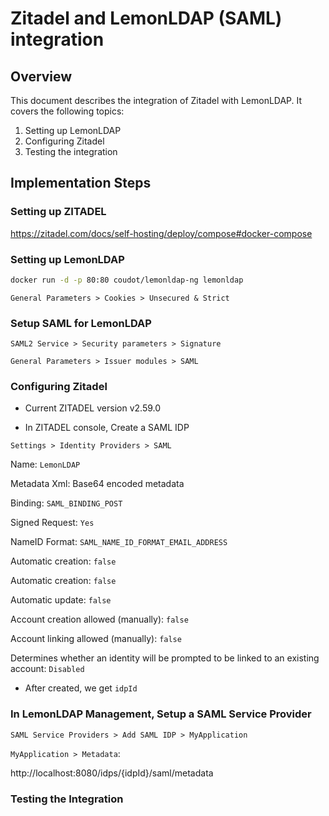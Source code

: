 
# Zitadel and LemonLDAP (SAML) integration

## Overview
This document describes the integration of Zitadel with LemonLDAP. It covers the following topics:

1. Setting up LemonLDAP
2. Configuring Zitadel
3. Testing the integration

## Implementation Steps

### Setting up ZITADEL

https://zitadel.com/docs/self-hosting/deploy/compose#docker-compose

### Setting up LemonLDAP

```bash
docker run -d -p 80:80 coudot/lemonldap-ng lemonldap
```

`General Parameters > Cookies > Unsecured & Strict`

### Setup SAML for LemonLDAP

`SAML2 Service > Security parameters > Signature`

`General Parameters > Issuer modules > SAML`


### Configuring Zitadel

- Current ZITADEL version v2.59.0

- In ZITADEL console, Create a SAML IDP

`Settings > Identity Providers > SAML`

Name: `LemonLDAP`

Metadata Xml: Base64 encoded metadata

Binding: `SAML_BINDING_POST`

Signed Request: `Yes`

NameID Format: `SAML_NAME_ID_FORMAT_EMAIL_ADDRESS`

Automatic creation: `false`

Automatic creation: `false`

Automatic update: `false`

Account creation allowed (manually): `false`

Account linking allowed (manually): `false`

Determines whether an identity will be prompted to be linked to an existing account: `Disabled`

- After created, we get `idpId`

### In LemonLDAP Management, Setup a SAML Service Provider

`SAML Service Providers > Add SAML IDP > MyApplication`

`MyApplication > Metadata`:

http://localhost:8080/idps/{idpId}/saml/metadata

### Testing the Integration
